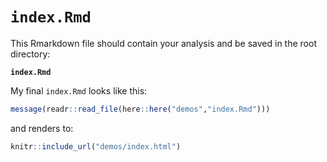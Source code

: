 # `index.Rmd`

This Rmarkdown file should contain your analysis and be saved in the root directory:

**`index.Rmd`**

My final `index.Rmd` looks like this:


```r

message(readr::read_file(here::here("demos","index.Rmd")))

```

and renders to:

```r
knitr::include_url("demos/index.html")
```
